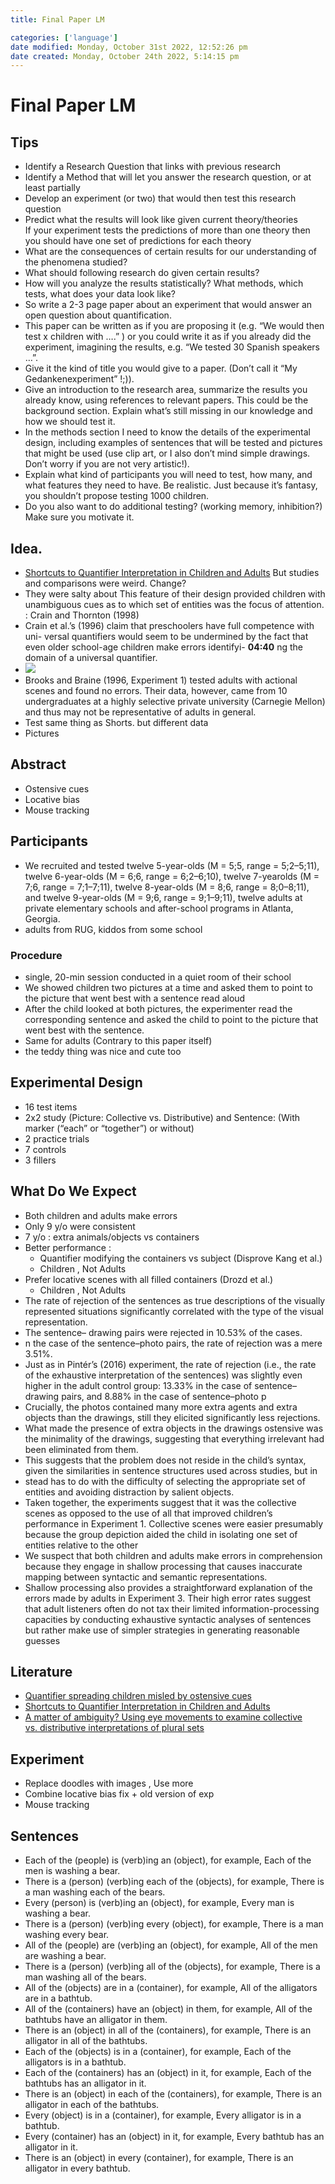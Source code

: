 ```yaml
---
title: Final Paper LM

categories: ['language']
date modified: Monday, October 31st 2022, 12:52:26 pm
date created: Monday, October 24th 2022, 5:14:15 pm
---
```


# Final Paper LM


## Tips
- Identify a Research Question that links with previous research
- Identify a Method that will let you answer the research question, or at least partially
- Develop an experiment (or two) that would then test this research question
- Predict what the results will look like given current theory/theories  
	If your experiment tests the predictions of more than one theory then you should have one set of predictions for each theory  
- What are the consequences of certain results for our understanding of the phenomena studied?
- What should following research do given certain results?
- How will you analyze the results statistically? What methods, which tests, what does your data look like?
- So write a 2-3 page paper about an experiment that would answer an open question about quantification.
- This paper can be written as if you are proposing it (e.g. "We would then test x children with …." ) or you could write it as if you already did the experiment, imagining the results, e.g. "We tested 30 Spanish speakers …".
- Give it the kind of title you would give to a paper. (Don't call it "My Gedankenexperiment" !;)).
- Give an introduction to the research area, summarize the results you already know, using references to relevant papers. This could be the background section. Explain what's still missing in our knowledge and how we should test it.
- In the methods section I need to know the details of the experimental design, including examples of sentences that will be tested and pictures that might be used (use clip art, or I also don't mind simple drawings. Don't worry if you are not very artistic!).
- Explain what kind of participants you will need to test, how many, and what features they need to have. Be realistic. Just because it's fantasy, you shouldn't propose testing 1000 children.
- Do you also want to do additional testing? (working memory, inhibition?) Make sure you motivate it.

## Idea.
- [Shortcuts to Quantifier Interpretation in Children and Adults](Shortcuts%20to%20Quantifier%20Interpretation%20in%20Children%20and%20Adults.qmd) But studies and comparisons were weird. Change?
- They were salty about This feature of their design provided children with unambiguous cues as to which set of entities was the focus of attention. : Crain and Thornton (1998)
- Crain et al.’s (1996) claim that preschoolers have full competence with uni- versal quantifiers would seem to be undermined by the fact that even older school-age children make errors identifyi- **04:40** ng the domain of a universal quantifier.
- ![](images/Cpc7B-s9b0HYY1zVySgFLPl-hAQSmnK5t5g-d4Fl8tHC9namPP4qXpn8u4Z1sDhIpmt912t7t6X9zHTUz2otmcMkCpk5a4mRbMTY.png)
- Brooks and Braine (1996, Experiment 1) tested adults with actional scenes and found no errors. Their data, however, came from 10 undergraduates at a highly selective private university (Carnegie Mellon) and thus may not be representative of adults in general.
- Test same thing as Shorts. but different data
- Pictures

## Abstract
- Ostensive cues
- Locative bias
- Mouse tracking

## Participants
- We recruited and tested twelve 5-year-olds (M = 5;5, range = 5;2–5;11), twelve 6-year-olds (M = 6;6, range = 6;2–6;10), twelve 7-yearolds (M = 7;6, range = 7;1–7;11), twelve 8-year-olds (M = 8;6, range = 8;0–8;11), and twelve 9-year-olds (M = 9;6, range = 9;1–9;11), twelve adults at private elementary schools and after-school programs in Atlanta, Georgia.
- adults from RUG, kiddos from some school

### Procedure
- single, 20-min session conducted in a quiet room of their school
- We showed children two pictures at a time and asked them to point to the picture that went best with a sentence read aloud
- After the child looked at both pictures, the experimenter read the corresponding sentence and asked the child to point to the picture that went best with the sentence.
- Same for adults (Contrary to this paper itself)
- the teddy thing was nice and cute too

## Experimental Design
- 16 test items
- 2x2 study (Picture: Collective vs. Distributive) and Sentence: (With marker ("each" or "together") or without)
- 2 practice trials
- 7 controls
- 3 fillers

## What Do We Expect
- Both children and adults make errors
- Only 9 y/o were consistent
- 7 y/o : extra animals/objects vs containers
- Better performance :
	- Quantifier modifying the containers vs subject (Disprove Kang et al.)
	- Children , Not Adults
- Prefer locative scenes with all filled containers (Drozd et al.)
	- Children , Not Adults
- The rate of rejection of the sentences as true descriptions of the visually represented situations significantly correlated with the type of the visual representation.
- The sentence– drawing pairs were rejected in 10.53% of the cases.
- n the case of the sentence–photo pairs, the rate of rejection was a mere 3.51%.
- Just as in Pintér's (2016) experiment, the rate of rejection (i.e., the rate of the exhaustive interpretation of the sentences) was slightly even higher in the adult control group: 13.33% in the case of sentence–drawing pairs, and 8.88% in the case of sentence–photo p
- Crucially, the photos contained many more extra agents and extra objects than the drawings, still they elicited significantly less rejections.
- What made the presence of extra objects in the drawings ostensive was the minimality of the drawings, suggesting that everything irrelevant had been eliminated from them.
- This suggests that the problem does not reside in the child's syntax, given the similarities in sentence structures used across studies, but in
- stead has to do with the difficulty of selecting the appropriate set of entities and avoiding distraction by salient objects.
- Taken together, the experiments suggest that it was the collective scenes as opposed to the use of all that improved children's performance in Experiment 1. Collective scenes were easier presumably because the group depiction aided the child in isolating one set of entities relative to the other
- We suspect that both children and adults make errors in comprehension because they engage in shallow processing that causes inaccurate mapping between syntactic and semantic representations.
- Shallow processing also provides a straightforward explanation of the errors made by adults in Experiment 3. Their high error rates suggest that adult listeners often do not tax their limited information-processing capacities by conducting exhaustive syntactic analyses of sentences but rather make use of simpler strategies in generating reasonable guesses

## Literature
- [Quantifier spreading children misled by ostensive cues](Quantifier%20spreading%20children%20misled%20by%20ostensive%20cues.qmd)
- [Shortcuts to Quantifier Interpretation in Children and Adults](Shortcuts%20to%20Quantifier%20Interpretation%20in%20Children%20and%20Adults.qmd)
- [A matter of ambiguity? Using eye movements to examine collective vs. distributive interpretations of plural sets](A%20matter%20of%20ambiguity?%20Using%20eye%20movements%20to%20examine%20collective%20vs.%20distributive%20interpretations%20of%20plural%20sets.qmd)

## Experiment
- Replace doodles with images , Use more
- Combine locative bias fix + old version of exp
- Mouse tracking

## Sentences
- Each of the (people) is (verb)ing an (object), for example, Each of the men is washing a bear.
- There is a (person) (verb)ing each of the (objects), for example, There is a man washing each of the bears.
- Every (person) is (verb)ing an (object), for example, Every man is washing a bear.
- There is a (person) (verb)ing every (object), for example, There is a man washing every bear.
- All of the (people) are (verb)ing an (object), for example, All of the men are washing a bear.
- There is a (person) (verb)ing all of the (objects), for example, There is a man washing all of the bears.
- All of the (objects) are in a (container), for example, All of the alligators are in a bathtub.
- All of the (containers) have an (object) in them, for example, All of the bathtubs have an alligator in them.
- There is an (object) in all of the (containers), for example, There is an alligator in all of the bathtubs.
- Each of the (objects) is in a (container), for example, Each of the alligators is in a bathtub.
- Each of the (containers) has an (object) in it, for example, Each of the bathtubs has an alligator in it.
- There is an (object) in each of the (containers), for example, There is an alligator in each of the bathtubs.
- Every (object) is in a (container), for example, Every alligator is in a bathtub.
- Every (container) has an (object) in it, for example, Every bathtub has an alligator in it.
- There is an (object) in every (container), for example, There is an alligator in every bathtub.



